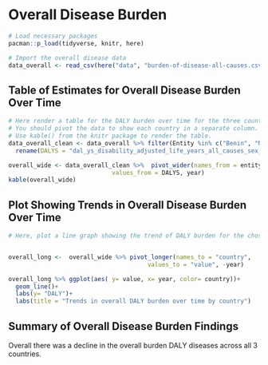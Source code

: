 # Overall Disease Burden

```r
# Load necessary packages
pacman::p_load(tidyverse, knitr, here)

# Import the overall disease data
data_overall <- read_csv(here("data", "burden-of-disease-all-causes.csv"))
```

## Table of Estimates for Overall Disease Burden Over Time

```r
# Here render a table for the DALY burden over time for the three countries 
# You should pivot the data to show each country in a separate column.
# Use kable() from the knitr package to render the table.
data_overall_clean <- data_overall %>% filter(Entity %in% c("Benin", "Nigeria", "Cameroon")) %>% clean_names() %>% 
  rename(DALYS = "dal_ys_disability_adjusted_life_years_all_causes_sex_both_age_age_standardized_rate")

overall_wide <- data_overall_clean %>%  pivot_wider(names_from = entity, 
                             values_from = DALYS, year) 
kable(overall_wide)

```

## Plot Showing Trends in Overall Disease Burden Over Time

```r
# Here, plot a line graph showing the trend of DALY burden for the chosen countries over time. You can use ggplot2 to create this plot. Each country's line should be a different color.


overall_long <-  overall_wide %>% pivot_longer(names_to = "country",
                                       values_to = "value", -year)

overall_long %>% ggplot(aes( y= value, x= year, color= country))+
  geom_line()+
  labs(y= "DALY")+
  labs(title = "Trends in overall DALY burden over time by country")
```

## Summary of Overall Disease Burden Findings

Overall there was a decline in the overall burden DALY diseases across all 3 countries.

